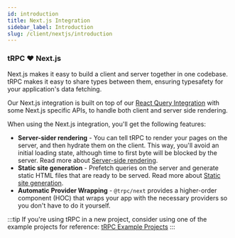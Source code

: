 ```yaml
---
id: introduction
title: Next.js Integration
sidebar_label: Introduction
slug: /client/nextjs/introduction
---
```


### tRPC ❤️ Next.js

Next.js makes it easy to build a client and server together in one codebase. tRPC makes it easy to share types between them, ensuring typesafety for your application's data fetching.

Our Next.js integration is built on top of our [React Query Integration](/docs/reactjs/introduction) with some Next.js specific APIs, to handle both client and server side rendering.

When using the Next.js integration, you'll get the following features:

- **Server-sider rendering** - You can tell tRPC to render your pages on the server, and then hydrate them on the client. This way, you'll avoid an initial loading state, although time to first byte will be blocked by the server. Read more about [Server-side rendering](/docs/client/nextjs/ssr).
- **Static site generation** - Prefetch queries on the server and generate static HTML files that are ready to be served. Read more about [Static site generation](/docs/client/nextjs/ssg).
- **Automatic Provider Wrapping** - `@trpc/next` provides a higher-order component (HOC) that wraps your app with the necessary providers so you don't have to do it yourself.

:::tip
If you're using tRPC in a new project, consider using one of the example projects for reference: [tRPC Example Projects](/docs/example-apps)
:::
